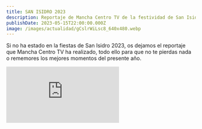 ```yaml
---
title: SAN ISIDRO 2023
description: Reportaje de Mancha Centro TV de la festividad de San Isidro 2023.
publishDate: 2023-05-15T22:00:00.000Z
image: /images/actualidad/gCslrWiLsc8_640x480.webp
---
```


Si no ha estado en la fiestas de San Isidro 2023, os dejamos el reportaje que Mancha Centro TV ha realizado, todo ello para que no te pierdas nada o rememores los mejores momentos del presente año.

<div class="w-full h-96 relative">
  <iframe
  class="absolute top-0 left-0 w-full h-full"
   src="https://www.youtube.com/embed/gCslrWiLsc8?si=Fs2Hfk-vBuefovJx" title="YouTube video player" frameborder="0" allow="accelerometer; autoplay; clipboard-write; encrypted-media; gyroscope; picture-in-picture; web-share" allowfullscreen />
</div>
